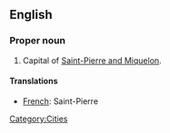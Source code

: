 ==English==

===Proper noun===
{{en-proper noun}}
# Capital of [[Saint-Pierre and Miquelon]].

====Translations====

*[[French]]: Saint-Pierre

[[Category:Cities]]